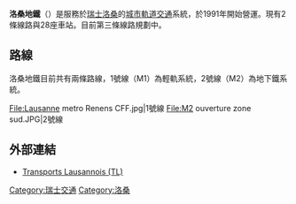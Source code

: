 {{expand|time=2016-07-03T08:31:14+00:00}}
{{unreferenced|time=2016-07-03T08:31:14+00:00}}
{{Infobox public transit
|name             = 洛桑地鐵<br>Lausanne Metro
|image            = Logo Métro Lausanne.svg
|alt              = Pink circle with three diagonal white lozenges forming stylised letter 'm'
|imagesize        = 75px
|image2           = 
|imagesize2       = 
|caption2         =
|native_name      = ''Métro de Lausanne'' {{fr}}
|owner            =
|locale           = [[瑞士|瑞士]][[洛桑|洛桑]]
|type     = [[輕軌|輕軌]] & [[地下鐵|地下鐵]]
|lines            = 2
|stations         = 28
| daily_ridership = 
|annual_ridership = 40.8 million (2013)
|website          = {{url|www.t-l.ch|Transports Lausannois (TL)}} {{fr icon}}
|began_operation  = 1991
|operator         = Transports publics de la région lausannoise
|marks            =
|vehicles         =
|system_length    = '''M1:''' {{convert|7.8|km|mi|abbr=on}}<br>'''M2:''' {{convert|5.9|km|mi|abbr=on}}<br>{{convert|13.7|km|mi|abbr=on}} ('''Total''')
|track_gauge      = {{RailGauge|sg|allk=on}}
| electrification = yes (2 systems)
|map              = [[File:Lausanne_-_Public_transport_map.png|265px]]
|map_name         = 
|map_state        = collapsed 
}}

'''洛桑地鐵'''（{{lang-fr|Métro de Lausanne}}）是服務於[[瑞士|瑞士]][[洛桑|洛桑]]的[[城市軌道交通|城市軌道交通]]系統，於1991年開始營運。現有2條線路與28座車站。目前第三條線路規劃中。

==路線==
洛桑地鐵目前共有兩條路線，1號線（M1）為輕軌系統，2號線（M2）為地下鐵系統。

<gallery>
File:Lausanne metro Renens CFF.jpg|1號線
File:M2 ouverture zone sud.JPG|2號線
</gallery>

==外部連結==
* [http://www.t-l.ch Transports Lausannois (TL)] {{Wayback|url=http://www.t-l.ch/ |date=20110219042331 }} {{fr icon}}

{{欧洲城市轨道交通系统}}

[[Category:瑞士交通|Category:瑞士交通]]
[[Category:洛桑|Category:洛桑]]